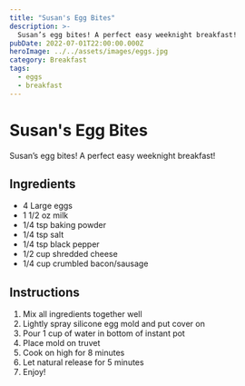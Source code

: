 ```yaml
---
title: "Susan's Egg Bites"
description: >-
  Susan’s egg bites! A perfect easy weeknight breakfast!
pubDate: 2022-07-01T22:00:00.000Z
heroImage: ../../assets/images/eggs.jpg
category: Breakfast
tags: 
  - eggs
  - breakfast
---
```



# Susan's Egg Bites

Susan’s egg bites! A perfect easy weeknight breakfast!

## Ingredients


- 4 Large eggs
- 1 1/2 oz milk
- 1/4 tsp baking powder
- 1/4 tsp salt
- 1/4 tsp black pepper
- 1/2 cup shredded cheese
- 1/4 cup crumbled bacon/sausage



## Instructions


1. Mix all ingredients together well
2. Lightly spray silicone egg mold and put cover on
3. Pour 1 cup of water in bottom of instant pot
4. Place mold on truvet
5. Cook on high for 8 minutes
6. Let natural release for 5 minutes
7. Enjoy!
